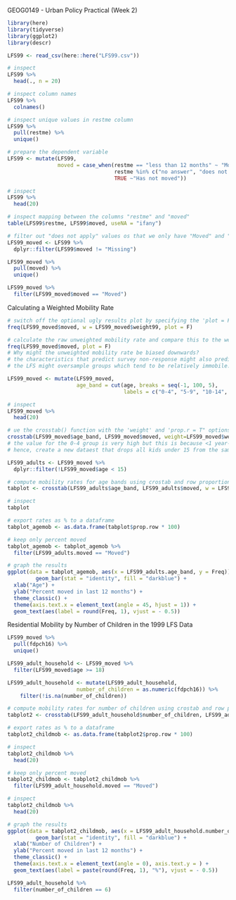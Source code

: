 GEOG0149 - Urban Policy Practical (Week 2)

```r
library(here)
library(tidyverse)
library(ggplot2)
library(descr)
```

```r
LFS99 <- read_csv(here::here("LFS99.csv"))
```

```r
# inspect
LFS99 %>% 
  head(., n = 20)
```

```r
# inspect column names
LFS99 %>%
  colnames()
```

```r
# inspect unique values in restme column
LFS99 %>% 
  pull(restme) %>% 
  unique()
```


```r
# prepare the dependent variable
LFS99 <- mutate(LFS99,
                moved = case_when(restme == "less than 12 months" ~ "Moved",
                                  restme %in% c("no answer", "does not apply") ~ "Missing",
                                  TRUE ~"Has not moved"))
```

```r
# inspect
LFS99 %>% 
  head(20)
```

```r
# inspect mapping between the columns "restme" and "moved"
table(LFS99$restme, LFS99$moved, useNA = "ifany")
```

```r
# filter out "does not apply" values os that we only have "Moved" and "Has not moved" in our moved column
LFS99_moved <- LFS99 %>% 
  dplyr::filter(LFS99$moved != "Missing")
```

```r
LFS99_moved %>% 
  pull(moved) %>% 
  unique()
```

```r
LFS99_moved %>% 
  filter(LFS99_moved$moved == "Moved")
```

Calculating a Weighted Mobility Rate

```r
# switch off the optional ugly results plot by specifying the 'plot = F' parameter
freq(LFS99_moved$moved, w = LFS99_moved$weight99, plot = F)
```

```r
# calculate the raw unweighted mobility rate and compare this to the weighted rate
freq(LFS99_moved$moved, plot = F)
# Why might the unweighted mobility rate be biased downwards?
# the characteristics that predict survey non-response might also predict residential mobility.
# the LFS might oversample groups which tend to be relatively immobile.
```

```r
LFS99_moved <- mutate(LFS99_moved,
                      age_band = cut(age, breaks = seq(-1, 100, 5),
                                     labels = c("0-4", "5-9", "10-14", "15-19", "20-24", "25-29", "30-34", "35-39", "40-44", "45-49", "50-54", "55-59", "60-64", "65-69",  "70-74", "75-79", "80-84", "85-89", "90-94", "95+")))
```

```r
# inspect
LFS99_moved %>% 
  head(20)
```

```r
# ue the crosstab() function with the 'weight' and 'prop.r = T" options specified to calculate weighted mobility rates
crosstab(LFS99_moved$age_band, LFS99_moved$moved, weight=LFS99_moved$weight99, prop.r = T, plot = F)
# the value for the 0-4 group is very high but this is because <1 year-old have been coded as resident for <12 months which is not helpful
# hence, create a new dataest that drops all kids under 15 from the sample as we are predominantly interested in adults
```
```r
LFS99_adults <- LFS99_moved %>% 
  dplyr::filter(!LFS99_moved$age < 15)
```

```r
# compute mobility rates for age bands using crostab and row proportions
tabplot <- crosstab(LFS99_adults$age_band, LFS99_adults$moved, w = LFS99_adults$weight99, prop.r = T, plot = F)

# inspect
tabplot
```

```r
# export rates as % to a dataframe
tabplot_agemob <- as.data.frame(tabplot$prop.row * 100)
```

```r
# keep only percent moved
tabplot_agemob <- tabplot_agemob %>% 
  filter(LFS99_adults.moved == "Moved")
```

```r
# graph the results
ggplot(data = tabplot_agemob, aes(x = LFS99_adults.age_band, y = Freq)) +
         geom_bar(stat = "identity", fill = "darkblue") +
  xlab("Age") +
  ylab("Percent moved in last 12 months") +
  theme_classic() +
  theme(axis.text.x = element_text(angle = 45, hjust = 1)) +
  geom_text(aes(label = round(Freq, 1), vjust = - 0.5))
```

Residential Mobility by Number of Children in the 1999 LFS Data

```r
LFS99_moved %>% 
  pull(fdpch16) %>% 
  unique()
```

```r
LFS99_adult_household <- LFS99_moved %>% 
  filter(LFS99_moved$age >= 18)
```

```r
LFS99_adult_household <- mutate(LFS99_adult_household,
                      number_of_children = as.numeric(fdpch16)) %>% 
    filter(!is.na(number_of_children))
```

```r
# compute mobility rates for number of children using crostab and row proportions
tabplot2 <- crosstab(LFS99_adult_household$number_of_children, LFS99_adult_household$moved, w = LFS99_adult_household$weight99, prop.r = T, plot = F)
```

```r
# export rates as % to a dataframe
tabplot2_childmob <- as.data.frame(tabplot2$prop.row * 100)

# inspect
tabplot2_childmob %>% 
  head(20)
```

```r
# keep only percent moved
tabplot2_childmob <- tabplot2_childmob %>% 
  filter(LFS99_adult_household.moved == "Moved")

# inspect
tabplot2_childmob %>% 
  head(20)
```

```r
# graph the results
ggplot(data = tabplot2_childmob, aes(x = LFS99_adult_household.number_of_children, y = Freq)) +
         geom_bar(stat = "identity", fill = "darkblue") +
  xlab("Number of Children") +
  ylab("Percent moved in last 12 months") +
  theme_classic() +
  theme(axis.text.x = element_text(angle = 0), axis.text.y = ) +
  geom_text(aes(label = paste(round(Freq, 1), "%"), vjust = - 0.5))
```

```r
LFS99_adult_household %>% 
  filter(number_of_children == 6)
```

